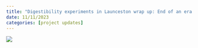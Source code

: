 ```yaml
---
title: "Digestibility experiments in Launceston wrap up: End of an era for IMAS Launceston"
date: 11/11/2023
categories: [project updates]
---
```


![](images/ltn_trial.jpg)
